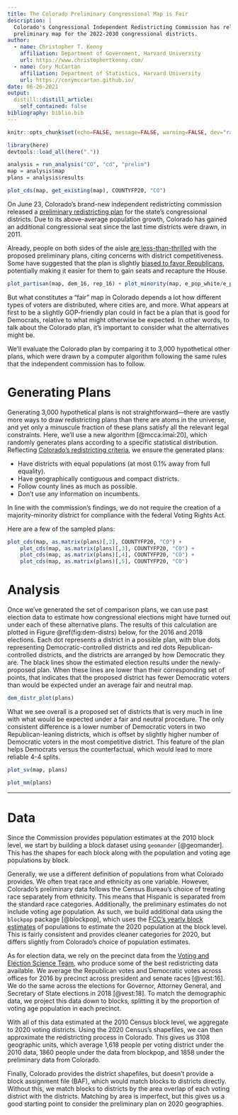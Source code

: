 ```yaml
---
title: The Colorado Preliminary Congressional Map is Fair
description: |
  Colorado's Congressional Independent Redistricting Commission has released a 
  preliminary map for the 2022-2030 congressional districts.
author:
  - name: Christopher T. Kenny
    affiliation: Department of Government, Harvard University
    url: https://www.christophertkenny.com/
  - name: Cory McCartan
    affiliation: Department of Statistics, Harvard University
    url: https://corymccartan.github.io/
date: 06-26-2021
output:
  distill::distill_article:
    self_contained: false
bibliography: biblio.bib
---
```


```r
knitr::opts_chunk$set(echo=FALSE, message=FALSE, warning=FALSE, dev="ragg_png")

library(here)
devtools::load_all(here("."))

analysis = run_analysis("CO", "cd", "prelim")
map = analysis$map
plans = analysis$results
```

```r
plot_cds(map, get_existing(map), COUNTYFP20, "CO")
```

On June 23, Colorado's brand-new independent redistricting commission released a 
[preliminary redistricting plan](https://redistricting.colorado.gov/content/prelim-congressional-maps)
for the state's congressional districts.  Due to its above-average population 
growth, Colorado has gained an additional congressional seat since the last
time districts were drawn, in 2011.

Already, people on both sides of the aisle 
[are less-than-thrilled](https://www.cpr.org/2021/06/23/a-congressional-district-for-the-north-denver-metro-thats-where-the-first-map-has-it/)
with the proposed preliminary plans, citing concerns with district
competitiveness. Some have suggested that the plan is slightly
[biased to favor Republicans](https://www.politico.com/news/2021/06/23/redistricting-colorado-map-perlmutter-495830),
potentially making it easier for them to gain seats and recapture the House.

```r
plot_partisan(map, dem_16, rep_16) + plot_minority(map, e_pop_white/e_pop)
```

But what constitutes a "fair" map in Colorado depends a lot how different
types of voters are distributed, where cities are, and more.  What appears at 
first to be a slightly GOP-friendly plan could in fact be a plan that is good
for Democrats, relative to what might otherwise be expected. In other words,
to talk about the Colorado plan, it's important to consider what the
alternatives might be.

We'll evaluate the Colorado plan by comparing it to 3,000 hypothetical other
plans, which were drawn by a computer algorithm following the same rules that 
the independent commission has to follow. 

# Generating Plans
Generating 3,000 hypothetical plans is not straightforward---there are vastly
more ways to draw redistricting plans than there are atoms in the universe, and
yet only a minuscule fraction of these plans satisfy all the relevant legal
constraints.
Here, we'll use a new algorithm [@mcca:imai:20], which randomly generates plans
according to a specific statistical distribution. Reflecting
[Colorado's redistricting criteria](https://redistricting.colorado.gov/content/congressional-redistricting),
we ensure the generated plans:

* Have districts with equal populations (at most 0.1% away from full equality).
* Have geographically contiguous and compact districts.
* Follow county lines as much as possible.
* Don't use any information on incumbents.

<aside>
In line with the commission's findings, we do not require the creation of a 
majority-minority district for compliance with the federal Voting Rights Act.
</aside>

Here are a few of the sampled plans: 

```r
plot_cds(map, as.matrix(plans)[,2], COUNTYFP20, "CO") +
    plot_cds(map, as.matrix(plans)[,3], COUNTYFP20, "CO") +
    plot_cds(map, as.matrix(plans)[,4], COUNTYFP20, "CO") +
    plot_cds(map, as.matrix(plans)[,5], COUNTYFP20, "CO") 
```

# Analysis
Once we've generated the set of comparison plans, we can use past election
data to estimate how congressional elections might have turned out under 
each of these alternative plans.  The results of this calculation are plotted
in Figure \@ref(fig:dem-distrs) below, for the 2016 and 2018 elections. Each dot
represents a district in a possible plan, with blue dots representing
Democratic-controlled districts and red dots Republican-controlled districts,
and the districts are arranged by how Democratic they are.  The black lines show
the estimated election results under the newly-proposed plan. When these lines
are lower than their corresponding set of points, that indicates that the
proposed district has fewer Democratic voters than would be expected under an
average fair and neutral map.

```r
dem_distr_plot(plans)
```

What we see overall is a proposed set of districts that is very much in line 
with what would be expected under a fair and neutral procedure.  The only
consistent difference is a lower number of Democratic voters in two
Republican-leaning districts, which is offset by slightly higher number of
Democratic voters in the most competitive district.  This feature of the plan
helps Democrats versus the counterfactual, which would lead to more reliable
4-4 splits.

```r
plot_sv(map, plans)
```

```r
plot_mm(plans)
```

***

# Data
Since the Commission provides population estimates at the 2010 block level, we
start by building a block dataset using `geomander` [@geomander]. This has the
shapes for each block along with the population and voting age populations by
block.

Generally, we use a different definition of populations from what Colorado
provides. We often treat race and ethnicity as one variable. However, Colorado's
preliminary data follows the Census Bureau's choice of treating race separately
from ethnicity. This means that Hispanic is separated from the standard race
categories. Additionally, the preliminary estimates do not include voting age
population. As such, we build additional data using the `blockpop` package
[@blockpop], which uses the [FCC's yearly block estimates](https://www.fcc.gov/staff-block-estimates) 
of populations to estimate the 2020 population at the block level. This is
fairly consistent and provides cleaner categories for 2020, but differs slightly
from Colorado's choice of population estimates.

As for election data, we rely on the precinct data from the [Voting and Election
Science Team](https://twitter.com/vest_team?lang=en), who produce some of the
best redistricting data available. We average the Republican votes and
Democratic votes across offices for 2016 by precinct across president and senate
races [@vest:16]. We do the same across the elections for Governor, Attorney
General, and Secretary of State elections in 2018 [@vest:18]. To match the
demographic data, we project this data down to blocks, splitting it by the
proportion of voting age population in each precinct.

With all of this data estimated at the 2010 Census block level, we aggregate to
2020 voting districts. Using the 2020 Census's shapefiles, we can then
approximate the redistricting process in Colorado. This gives us 3108 geographic
units, which average 1,618 people per voting district under the 2010 data, 1860
people under the data from blockpop, and 1858 under the preliminary data from
Colorado.

Finally, Colorado provides the district shapefiles, but doesn't provide a block
assignment file (BAF), which would match blocks to districts directly. Without
this, we match blocks to districts by the area overlap of each voting district
with the districts. Matching by area is imperfect, but this gives us a good
starting point to consider the preliminary plan on 2020 geographies.

